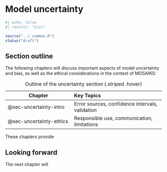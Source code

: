 # Model uncertainty {#sec-uncertainty}

```r
#| echo: false
#| results: "asis"

source("../_common.R")
status("draft")
```

## Section outline

The following chapters will discuss important aspects of model uncertainty and bias, as well as the ethical considerations in the context of MOSAIKS:

| Chapter | Key Topics |
|---------|:-----------|
| @sec-uncertainty-intro | Error sources, confidence intervals, validation |
| @sec-uncertainty-ethics | Responsible use, communication, limitations |

: Outline of the uncertainty section {.striped .hover}

These chapters provide 

::: {.callout-note}
# Looking forward

The next chapter will 
:::
